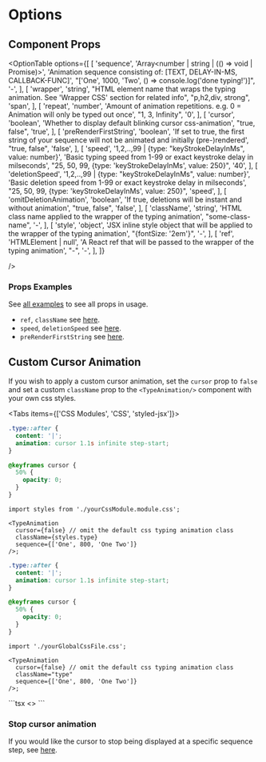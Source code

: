 
# Options

## Component Props

<OptionTable
  options={[
    [
      'sequence',
      'Array<number | string | (() => void | Promise<void>)>',
      'Animation sequence consisting of: [TEXT, DELAY-IN-MS, CALLBACK-FUNC]',
      "['One', 1000, 'Two', () => console.log('done typing!')]",
      '-',
    ],
        [
      'wrapper',
      'string',
      "HTML element name that wraps the typing animation. See 'Wrapper CSS' section for related info",
      "p,h2,div, strong",
      'span',
    ],
                        [
      'repeat',
      'number',
      'Amount of animation repetitions. e.g. 0 = Animation will only be typed out once',
      "1, 3, Infinity",
      '0',
    ],
                        [
      'cursor',
      'boolean',
      'Whether to display default blinking cursor css-animation',
      "true, false",
      'true',
    ],
                            [
      'preRenderFirstString',
      'boolean',
      'If set to true, the first string of your sequence will not be animated and initially (pre-)rendered',
      "true, false",
      'false',
    ],
            [
      'speed',
      '1,2,..,99 | {type: "keyStrokeDelayInMs", value: number}',
      'Basic typing speed from 1-99 or exact keystroke delay in milseconds',
      "25, 50, 99, {type: 'keyStrokeDelayInMs', value: 250}",
      '40',
    ],
                [
      'deletionSpeed',
      '1,2,..,99 | {type: "keyStrokeDelayInMs", value: number}',
      'Basic deletion speed from 1-99 or exact keystroke delay in milseconds',
      "25, 50, 99, {type: 'keyStrokeDelayInMs', value: 250}",
      'speed',
    ],
                    [
      'omitDeletionAnimation',
      'boolean',
      'If true, deletions will be instant and without animation',
      "true, false",
      'false',
    ],
        [
      'className',
      'string',
      'HTML class name applied to the wrapper of the typing animation',
      "some-class-name",
      '-',
    ],
            [
      'style',
      'object',
      'JSX inline style object that will be applied to the wrapper of the typing animation',
      "{fontSize: '2em'}",
      '-',
    ],
                [
      'ref',
      'HTMLElement | null',
      'A React ref that will be passed to the wrapper of the typing animation',
      "-",
      '-',
    ],
  ]}

/>

### Props Examples

See [all examples](/examples) to see all props in usage.

- `ref`, `className` see [here](/examples#manipulation-via-css-classes).
- `speed`, `deletionSpeed` see [here](/examples#custom-speed).
- `preRenderFirstString` see [here](/examples#initially-pre-rendered).

## Custom Cursor Animation

If you wish to apply a custom cursor animation, set the `cursor` prop to `false` and set a custom `className` prop to the `<TypeAnimation/>` component with your own css styles.

<Tabs items={['CSS Modules', 'CSS', 'styled-jsx']}>

<Tab>

```css filename="yourCssModule.module.css"
.type::after {
  content: '|';
  animation: cursor 1.1s infinite step-start;
}

@keyframes cursor {
  50% {
    opacity: 0;
  }
}
```

```tsx
import styles from './yourCssModule.module.css';

<TypeAnimation
  cursor={false} // omit the default css typing animation class
  className={styles.type}
  sequence={['One', 800, 'One Two']}
/>;
```

</Tab>

<Tab>

```css filename="yourGlobalCssFile.css"
.type::after {
  content: '|';
  animation: cursor 1.1s infinite step-start;
}

@keyframes cursor {
  50% {
    opacity: 0;
  }
}
```

```tsx
import './yourGlobalCssFile.css';

<TypeAnimation
  cursor={false} // omit the default css typing animation class
  className="type"
  sequence={['One', 800, 'One Two']}
/>;
```

</Tab>

<Tab>
  ```tsx
  <>
    <TypeAnimation
      cursor={false} // omit the default css typing animation class
      className="type"
      sequence={['One', 800, 'One Two']}
    />
    <style global jsx>{`
      .type::after {
        content: '|';
        animation: cursor 1.1s infinite step-start;
      }
      @keyframes cursor {
        50% {
          opacity: 0;
        }
      }
    `}</style>
  </>
  ```
</Tab>

</Tabs>

### Stop cursor animation

If you would like the cursor to stop being displayed at a specific sequence step, see [here](/examples#manipulation-via-css-classes).
